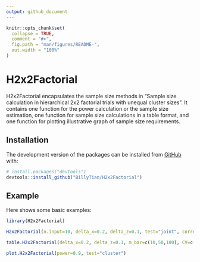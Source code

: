 ```yaml
---
output: github_document
---
```


<!-- README.md is generated from README.Rmd. Please edit that file -->

```r
knitr::opts_chunk$set(
  collapse = TRUE,
  comment = "#>",
  fig.path = "man/figures/README-",
  out.width = "100%"
)
```

# H2x2Factorial

<!-- badges: start -->
<!-- badges: end -->

H2x2Factorial encapsulates the sample size methods in "Sample size calculation in hierarchical 2x2 factorial trials with unequal cluster sizes". It contains one function for the power calculation or the sample size estimation, one function for sample size calculations in a table format, and one function for plotting illustrative graph of sample size requirements.

## Installation

The development version of the packages can be installed from [GitHub](https://github.com/) with:

``` r
# install.packages("devtools")
devtools::install_github("BillyTian/H2x2Factorial")
```

## Example

Here shows some basic examples:

```r
library(H2x2Factorial)

H2x2Factorial(n.input=10, delta_x=0.2, delta_z=0.1, test="joint", correction=T, seed.mix=123456, CV=0.38)

table.H2x2Factorial(delta_x=0.2, delta_z=0.1, m_bar=c(10,50,100), CV=c(0, 0.3, 0.5), rho=c(0.01, 0.1), test="cluster")

plot.H2x2Factorial(power=0.9, test="cluster")
```
